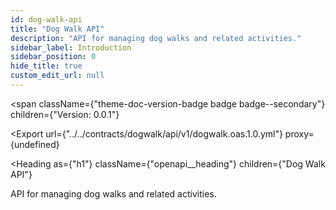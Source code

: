 ```yaml
---
id: dog-walk-api
title: "Dog Walk API"
description: "API for managing dog walks and related activities."
sidebar_label: Introduction
sidebar_position: 0
hide_title: true
custom_edit_url: null
---
```



<span
  className={"theme-doc-version-badge badge badge--secondary"}
  children={"Version: 0.0.1"}
>
</span>

<Export
  url={"../../contracts/dogwalk/api/v1/dogwalk.oas.1.0.yml"}
  proxy={undefined}
>
  
</Export>

<Heading
  as={"h1"}
  className={"openapi__heading"}
  children={"Dog Walk API"}
>
</Heading>



API for managing dog walks and related activities.


      
